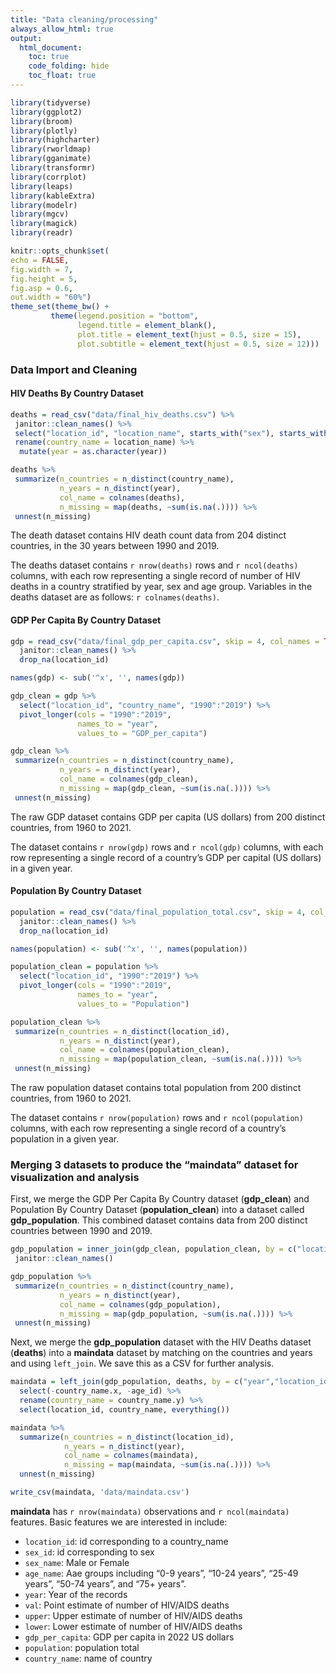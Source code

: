 ```yaml
---
title: "Data cleaning/processing"
always_allow_html: true
output: 
  html_document:
    toc: true
    code_folding: hide
    toc_float: true
--- 
```


```r
library(tidyverse)
library(ggplot2)
library(broom)
library(plotly)
library(highcharter)
library(rworldmap)
library(gganimate)
library(transformr)
library(corrplot)
library(leaps)
library(kableExtra)
library(modelr)
library(mgcv)
library(magick)
library(readr)

knitr::opts_chunk$set(
echo = FALSE,
fig.width = 7,
fig.height = 5,
fig.asp = 0.6,
out.width = "60%")
theme_set(theme_bw() +
         theme(legend.position = "bottom",
               legend.title = element_blank(),
               plot.title = element_text(hjust = 0.5, size = 15),
               plot.subtitle = element_text(hjust = 0.5, size = 12)))
```

### Data Import and Cleaning



#### HIV Deaths By Country Dataset

```r
deaths = read_csv("data/final_hiv_deaths.csv") %>%
 janitor::clean_names() %>%
 select("location_id", "location_name", starts_with("sex"), starts_with("age"), "year", "val", "upper", "lower") %>%
 rename(country_name = location_name) %>% 
  mutate(year = as.character(year))

deaths %>%
 summarize(n_countries = n_distinct(country_name),
           n_years = n_distinct(year),
           col_name = colnames(deaths),
           n_missing = map(deaths, ~sum(is.na(.)))) %>%
 unnest(n_missing)
```

The death dataset contains HIV death count data from 204 distinct countries, in the 30 years between 1990 and 2019.

The deaths dataset contains `r nrow(deaths)` rows and `r ncol(deaths)` columns, with each row representing a single record of number of HIV deaths in a country stratified by year, sex and age group. Variables in the deaths dataset are as follows: `r colnames(deaths)`. 


#### GDP Per Capita By Country Dataset

```r
gdp = read_csv("data/final_gdp_per_capita.csv", skip = 4, col_names = TRUE) %>% 
  janitor::clean_names() %>% 
  drop_na(location_id) 

names(gdp) <- sub('^x', '', names(gdp))

gdp_clean = gdp %>%  
  select("location_id", "country_name", "1990":"2019") %>% 
  pivot_longer(cols = "1990":"2019",
               names_to = "year",
               values_to = "GDP_per_capita") 

gdp_clean %>%
 summarize(n_countries = n_distinct(country_name),
           n_years = n_distinct(year),
           col_name = colnames(gdp_clean),
           n_missing = map(gdp_clean, ~sum(is.na(.)))) %>%
 unnest(n_missing)
```
The raw GDP dataset contains GDP per capita (US dollars) from 200 distinct countries, from 1960 to 2021. 

The dataset contains `r nrow(gdp)` rows and `r ncol(gdp)` columns, with each row representing a single record of a country's GDP per capital (US dollars) in a given year. 


#### Population By Country Dataset
```r
population = read_csv("data/final_population_total.csv", skip = 4, col_names = TRUE)  %>% 
  janitor::clean_names() %>% 
  drop_na(location_id) 

names(population) <- sub('^x', '', names(population))

population_clean = population %>%  
  select("location_id", "1990":"2019") %>% 
  pivot_longer(cols = "1990":"2019",
               names_to = "year",
               values_to = "Population") 

population_clean %>%
 summarize(n_countries = n_distinct(location_id),
           n_years = n_distinct(year),
           col_name = colnames(population_clean),
           n_missing = map(population_clean, ~sum(is.na(.)))) %>%
 unnest(n_missing)
```

The raw population dataset contains total population from 200 distinct countries, from 1960 to 2021. 

The dataset contains `r nrow(population)` rows and `r ncol(population)` columns, with each row representing a single record of a country's population in a given year. 



### Merging 3 datasets to produce the "maindata" dataset for visualization and analysis

First, we merge the GDP Per Capita By Country dataset (**gdp_clean**) and Population By Country Dataset (**population_clean**) into a dataset called **gdp_population**. This combined dataset contains data from 200 distinct countries between 1990 and 2019.

```r
gdp_population = inner_join(gdp_clean, population_clean, by = c("location_id", "year")) %>%
 janitor::clean_names() 

gdp_population %>%
 summarize(n_countries = n_distinct(country_name),
           n_years = n_distinct(year),
           col_name = colnames(gdp_population),
           n_missing = map(gdp_population, ~sum(is.na(.)))) %>%
 unnest(n_missing)
```

Next, we merge the **gdp_population** dataset with the HIV Deaths dataset (**deaths**) into a **maindata** dataset by matching on the countries and years and using `left_join`. We save this as a CSV for further analysis.

```r
maindata = left_join(gdp_population, deaths, by = c("year","location_id")) %>% 
  select(-country_name.x, -age_id) %>% 
  rename(country_name = country_name.y) %>% 
  select(location_id, country_name, everything())

maindata %>% 
  summarize(n_countries = n_distinct(location_id),
            n_years = n_distinct(year),
            col_name = colnames(maindata),
            n_missing = map(maindata, ~sum(is.na(.)))) %>% 
  unnest(n_missing)

write_csv(maindata, 'data/maindata.csv')
```

**maindata** has `r nrow(maindata)` observations and `r ncol(maindata)` features. Basic features we are interested in include:

- `location_id`: id corresponding to a country_name
- `sex_id`: id corresponding to sex
- `sex_name`: Male or Female
- `age_name`: Aae groups including "0-9 years", "10-24 years",  "25-49 years", "50-74 years", and "75+ years".
- `year`: Year of the records
- `val`: Point estimate of number of HIV/AIDS deaths
- `upper`: Upper estimate of number of HIV/AIDS deaths
- `lower`: Lower estimate of number of HIV/AIDS deaths
- `gdp_per_capita`: GDP per capita in 2022 US dollars
- `population`: population total
- `country_name`: name of country


